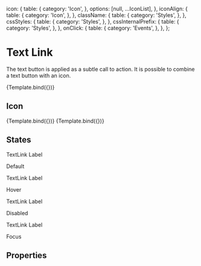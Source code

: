 <!--- TextLink.stories.mdx --->



<Meta
  title="Components/Actions/TextLink"
  component={TextLink}
  decorators={[withDesign]}
/>


  icon: {
    table: {
      category: 'Icon',
    },
    options: [null, ...IconList],
  },
  iconAlign: {
    table: {
      category: 'Icon',
    },
  },
  className: {
    table: {
      category: 'Styles',
    },
  },
  cssStyles: {
    table: {
      category: 'Styles',
    },
  },
  cssInternalPrefix: {
    table: {
      category: 'Styles',
    },
  },
  onClick: {
    table: {
      category: 'Events',
    },
  },
};

# Text Link

The text button is applied as a subtle call to action. It is possible to combine a text button with an icon.

<Canvas>
  <Story
    name="Default"
    args={{
      children: 'TextLink Label',
    }}
    argTypes={argTypes}
    parameters={{
      design: {
        name: 'Figma Design',
        type: 'figma',
        url: 'https://www.figma.com/file/TENnOP4K38G6r3vDL3emCP/AB---Style-Guide?node-id=77%3A2903',
      },
    }}
  >
    {Template.bind({})}
  </Story>
</Canvas>

## Icon

<Canvas>
  <Story
    name="Leading Icon"
    args={{
      children: 'Leading Icon',
      icon: 'certificate',
      iconAlign: 'left',
    }}
    argTypes={argTypes}
    parameters={{
      design: {
        name: 'Figma Design',
        type: 'figma',
        url: 'https://www.figma.com/file/TENnOP4K38G6r3vDL3emCP/AB---Style-Guide?node-id=77%3A2903',
      },
    }}
  >
    {Template.bind({})}
  </Story>
  <Story
    name="Trailing Icon"
    args={{
      children: 'Trailing Icon',
      icon: 'certificate',
      iconAlign: 'right',
    }}
    argTypes={argTypes}
    parameters={{
      design: {
        name: 'Figma Design',
        type: 'figma',
        url: 'https://www.figma.com/file/TENnOP4K38G6r3vDL3emCP/AB---Style-Guide?node-id=77%3A2903',
      },
    }}
  >
    {Template.bind({})}
  </Story>
</Canvas>

## States

<Preview>
  <div>
    <TextLink icon="certificate">TextLink Label</TextLink>
    <p>Default</p>
    <TextLink icon="certificate" className="hover">
      TextLink Label
    </TextLink>
    <p>Hover</p>
    <TextLink icon="certificate" disabled={true}>
      TextLink Label
    </TextLink>
    <p>Disabled</p>
    <TextLink icon="certificate" className="focus">
      TextLink Label
    </TextLink>
    <p>Focus</p>
  </div>
</Preview>

## Properties

<ArgsTable of={TextLink} />
